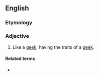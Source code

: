 ==English==

===Etymology===
{{suffix|en|geek|ish}}

===Adjective===
{{en-adj}}

# Like a [[geek]]; having the traits of a [[geek]].

====Related terms====
* {{l|en|nerdish}}